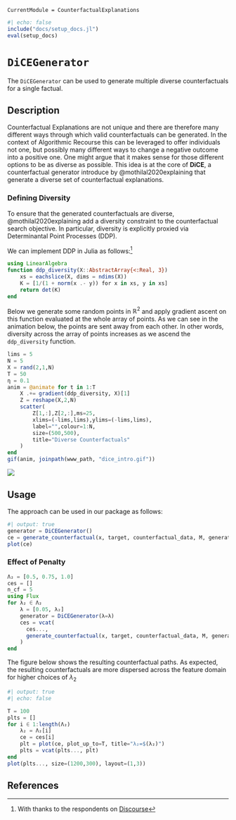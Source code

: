 ```@meta
CurrentModule = CounterfactualExplanations 
```

```julia
#| echo: false
include("docs/setup_docs.jl")
eval(setup_docs)
```

# `DiCEGenerator`

The `DiCEGenerator` can be used to generate multiple diverse counterfactuals for a single factual.

## Description

Counterfactual Explanations are not unique and there are therefore many different ways through which valid counterfactuals can be generated. In the context of Algorithmic Recourse this can be leveraged to offer individuals not one, but possibly many different ways to change a negative outcome into a positive one. One might argue that it makes sense for those different options to be as diverse as possible. This idea is at the core of **DiCE**, a counterfactual generator introduce by @mothilal2020explaining that generate a diverse set of counterfactual explanations.

### Defining Diversity

To ensure that the generated counterfactuals are diverse, @mothilal2020explaining add a diversity constraint to the counterfactual search objective. In particular, diversity is explicitly proxied via Determinantal Point Processes (DDP). 

We can implement DDP in Julia as follows:^[With thanks to the respondents on [Discourse](https://discourse.julialang.org/t/getting-around-zygote-mutating-array-issue/83907/2.png)]

```julia
using LinearAlgebra
function ddp_diversity(X::AbstractArray{<:Real, 3})
    xs = eachslice(X, dims = ndims(X))
    K = [1/(1 + norm(x .- y)) for x in xs, y in xs]
    return det(K)
end
```

Below we generate some random points in $\mathbb{R}^2$ and apply gradient ascent on this function evaluated at the whole array of points. As we can see in the animation below, the points are sent away from each other. In other words, diversity across the array of points increases as we ascend the `ddp_diversity` function. 

```julia
lims = 5
N = 5
X = rand(2,1,N)
T = 50
η = 0.1
anim = @animate for t in 1:T
    X .+= gradient(ddp_diversity, X)[1]
    Z = reshape(X,2,N)
    scatter(
        Z[1,:],Z[2,:],ms=25, 
        xlims=(-lims,lims),ylims=(-lims,lims),
        label="",colour=1:N,
        size=(500,500),
        title="Diverse Counterfactuals"
    )
end
gif(anim, joinpath(www_path, "dice_intro.gif"))
```

![](../../www/dice_intro.gif){#fig-intro}

## Usage

The approach can be used in our package as follows:

```julia
#| output: true
generator = DiCEGenerator()
ce = generate_counterfactual(x, target, counterfactual_data, M, generator; num_counterfactuals=5)
plot(ce)
```

### Effect of Penalty

```julia
Λ₂ = [0.5, 0.75, 1.0]
ces = []
n_cf = 5
using Flux
for λ₂ ∈ Λ₂  
    λ = [0.05, λ₂]
    generator = DiCEGenerator(λ=λ)
    ces = vcat(
      ces...,
      generate_counterfactual(x, target, counterfactual_data, M, generator; num_counterfactuals=n_cf)
    )
end
```

The figure below shows the resulting counterfactual paths. As expected, the resulting counterfactuals are more dispersed across the feature domain for higher choices of $\lambda_2$

```julia
#| output: true
#| echo: false

T = 100
plts = []
for i ∈ 1:length(Λ₂)
    λ₂ = Λ₂[i]
    ce = ces[i]  
    plt = plot(ce, plot_up_to=T, title="λ₂=$(λ₂)")
    plts = vcat(plts..., plt)
end
plot(plts..., size=(1200,300), layout=(1,3))
```

## References


